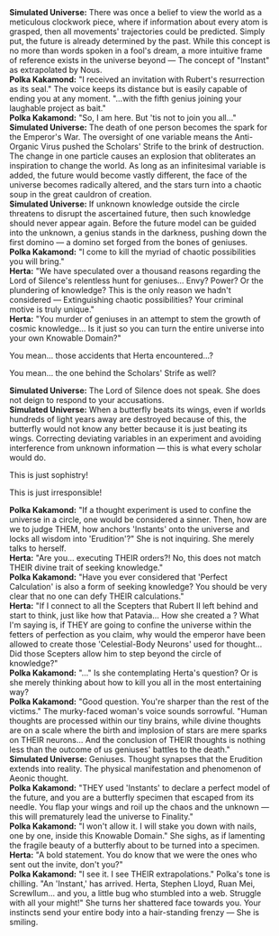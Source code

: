 :'''Simulated Universe:''' There was once a belief to view the world as a meticulous clockwork piece, where if information about every atom is grasped, then all movements' trajectories could be predicted. Simply put, the future is already determined by the past. While this concept is no more than words spoken in a fool's dream, a more intuitive frame of reference exists in the universe beyond &mdash; The concept of "Instant" as extrapolated by Nous.
:'''Polka Kakamond:''' "I received an invitation with Rubert's resurrection as its seal." The voice keeps its distance but is easily capable of ending you at any moment. "...with the fifth genius joining your laughable project as bait."
:'''Polka Kakamond:''' "So, I am here. But 'tis not to join you all..."
:'''Simulated Universe:''' The death of one person becomes the spark for the Emperor's War. The oversight of one variable means the Anti-Organic Virus pushed the Scholars' Strife to the brink of destruction. The change in one particle causes an explosion that obliterates an inspiration to change the world. As long as an infinitesimal variable is added, the future would become vastly different, the face of the universe becomes radically altered, and the stars turn into a chaotic soup in the great cauldron of creation.
:'''Simulated Universe:''' If unknown knowledge outside the circle threatens to disrupt the ascertained future, then such knowledge should never appear again. Before the future model can be guided into the unknown, a genius stands in the darkness, pushing down the first domino &mdash; a domino set forged from the bones of geniuses.
:'''Polka Kakamond:''' "I come to kill the myriad of chaotic possibilities you will bring."
:'''Herta:''' "We have speculated over a thousand reasons regarding the Lord of Silence's relentless hunt for geniuses... Envy? Power? Or the plundering of knowledge? This is the only reason we hadn't considered &mdash; Extinguishing chaotic possibilities? Your criminal motive is truly unique."
:'''Herta:''' "You murder of geniuses in an attempt to stem the growth of cosmic knowledge... Is it just so you can turn the entire universe into your own Knowable Domain?"
:{{DIcon|Arrow}} You mean... those accidents that Herta encountered...?
:{{DIcon|Arrow}} You mean... the one behind the Scholars' Strife as well?
:'''Simulated Universe:''' The Lord of Silence does not speak. She does not deign to respond to your accusations.
:'''Simulated Universe:''' When a butterfly beats its wings, even if worlds hundreds of light years away are destroyed because of this, the butterfly would not know any better because it is just beating its wings. Correcting deviating variables in an experiment and avoiding interference from unknown information &mdash; this is what every scholar would do.
:{{DIcon|Arrow}} This is just sophistry!
:{{DIcon|Arrow}} This is just irresponsible!
:'''Polka Kakamond:''' "If a thought experiment is used to confine the universe in a circle, one would be considered a sinner. Then, how are we to judge THEM, how anchors 'Instants' onto the universe and locks all wisdom into 'Erudition'?" She is not inquiring. She merely talks to herself.
:'''Herta:''' "Are you... executing THEIR orders?! No, this does not match THEIR divine trait of seeking knowledge."
:'''Polka Kakamond:''' "Have you ever considered that 'Perfect Calculation' is also a form of seeking knowledge? You should be very clear that no one can defy THEIR calculations."
:'''Herta:''' "If I connect to all the Scepters that Rubert II left behind and start to think, just like how that Patavia... How she created a {{Color|keyword|nobold=1|Knowledge Singularity}}? What I'm saying is, if THEY are going to confine the universe within the fetters of perfection as you claim, why would the emperor have been allowed to create those 'Celestial-Body Neurons' used for thought... Did those Scepters allow him to step beyond the circle of knowledge?"
:'''Polka Kakamond:''' "..." Is she contemplating Herta's question? Or is she merely thinking about how to kill you all in the most entertaining way?
:'''Polka Kakamond:''' "Good question. You're sharper than the rest of the victims." The murky-faced woman's voice sounds sorrowful. "Human thoughts are processed within our tiny brains, while divine thoughts are on a scale where the birth and implosion of stars are mere sparks on THEIR neurons... And the conclusion of THEIR thoughts is nothing less than the outcome of us geniuses' battles to the death."
:'''Simulated Universe:''' Geniuses. Thought synapses that the Erudition extends into reality. The physical manifestation and phenomenon of Aeonic thought.
:'''Polka Kakamond:''' "THEY used 'Instants' to declare a perfect model of the future, and you are a butterfly specimen that escaped from its needle. You flap your wings and roil up the chaos and the unknown &mdash; this will prematurely lead the universe to Finality."
:'''Polka Kakamond:''' "I won't allow it. I will stake you down with nails, one by one, inside this Knowable Domain." She sighs, as if lamenting the fragile beauty of a butterfly about to be turned into a specimen.
:'''Herta:''' "A bold statement. You do know that we were the ones who sent out the invite, don't you?"
:'''Polka Kakamond:''' "I see it. I see THEIR extrapolations." Polka's tone is chilling. "An 'Instant,' {{Color|keyword|nobold=1|an 'Instant' where geniuses shall struggle}} has arrived. Herta, Stephen Lloyd, Ruan Mei, Screwllum... and you, a little bug who stumbled into a web. Struggle with all your might!" She turns her shattered face towards you. Your instincts send your entire body into a hair-standing frenzy &mdash; She is smiling.
